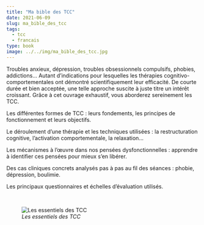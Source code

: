 ```yaml
---
title: "Ma bible des TCC"
date: 2021-06-09
slug: ma_bible_des_tcc
tags:
  - tcc
  - francais
type: book
image: ../../img/ma_bible_des_tcc.jpg
---
```


Troubles anxieux, dépression, troubles obsessionnels compulsifs, phobies, addictions...
Autant d’indications pour lesquelles les thérapies cognitivo-comportementales ont démontré scientifiquement leur efficacité.
De courte durée et bien acceptée, une telle approche suscite à juste titre un intérêt croissant.
Grâce à cet ouvrage exhaustif, vous aborderez sereinement les TCC.

Les différentes formes de TCC : leurs fondements, les principes de fonctionnement et leurs objectifs.

Le déroulement d’une thérapie et les techniques utilisées : la restructuration cognitive, l’activation comportementale, la relaxation...

Les mécanismes à l’œuvre dans nos pensées dysfonctionnelles : apprendre à identifier ces pensées pour mieux s’en libérer.

Des cas cliniques concrets analysés pas à pas au fil des séances : phobie, dépression, boulimie.

Les principaux questionnaires et échelles d’évaluation utilisés.

<br>

![_Les essentiels des TCC_](../../img/ma_bible_des_tcc.jpg)
